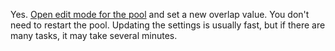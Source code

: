<Cut title="Can I change overlap after the pool is started?">

Yes. [Open edit mode for the pool](/docs/guide/pool-edit) and set a new overlap value. You don't need to restart the pool. Updating the settings is usually fast, but if there are many tasks, it may take several minutes.

</Cut>
